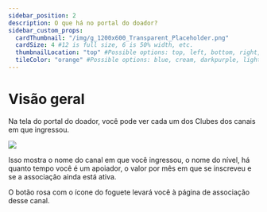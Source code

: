 ```yaml
---
sidebar_position: 2
description: O que há no portal do doador?
sidebar_custom_props:
  cardThumbnail: "/img/g_1200x600_Transparent_Placeholder.png"
  cardSize: 4 #12 is full size, 6 is 50% width, etc.
  thumbnailLocation: "top" #Possible options: top, left, bottom, right, none
  tileColor: "orange" #Possible options: blue, cream, darkpurple, lightpurple, mauve, orange, pink, none
---
```


# Visão geral

Na tela do portal do doador, você pode ver cada um dos Clubes dos canais em que ingressou.

![](https://i.imgur.com/LqrcBBI.png)

Isso mostra o nome do canal em que você ingressou, o nome do nível, há quanto tempo você é um apoiador, o valor por mês em que se inscreveu e se a associação ainda está ativa.

O botão rosa com o ícone do foguete levará você à página de associação desse canal.
